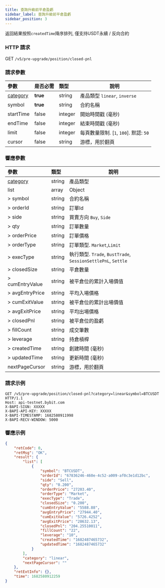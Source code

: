 ```yaml
---
title: 查詢升級前平倉盈虧
sidebar_label: 查詢升級前平倉盈虧
sidebar_position: 3
---
```


返回結果按照`createdTime`降序排列, 僅支持USDT永續 / 反向合約

### HTTP 請求
GET `/v5/pre-upgrade/position/closed-pnl`

### 請求參數
| 參數 | 是否必需 | 類型 | 說明|
|:----- |:-------|:-----|------ |
|[category](../enum#category) |**true** |string |產品類型 `linear`, `inverse`|
|symbol |**true** |string |合約名稱 |
|startTime |false |integer |開始時間戳 (毫秒)|
|endTime |false |integer |結束時間戳 (毫秒)|
|limit |false |integer |每頁數量限制. [`1`, `100`]. 默認: `50`|
|cursor |false |string |游標，用於翻頁|

### 響應參數
| 參數 | 類型 | 說明|
|:----- |:-----|----- |
| [category](../enum#category) | string  | 產品類型 |
|list |array |Object |
|> symbol |string |合約名稱 |
|> orderId |string |訂單Id |
|> side |string |買賣方向 `Buy`, `Side` |
|> qty |string |訂單數量 |
|> orderPrice |string |訂單價格 |
|> orderType |string |訂單類型. `Market`,`Limit` |
|> execType |string |執行類型. `Trade`, `BustTrade`, `SessionSettlePnL`, `Settle` |
|> closedSize |string |平倉數量 |
|> cumEntryValue |string |被平倉位的累計入場價值 |
|> avgEntryPrice |string |平均入場價格 |
|> cumExitValue |string |被平倉位的累計出場價值 |
|> avgExitPrice |string |平均出場價格 |
|> closedPnl |string |被平倉位的盈虧 |
|> fillCount |string |成交筆數 |
|> leverage |string |持倉槓桿 |
|> createdTime |string |創建時間 (毫秒) |
|> updatedTime |string |更新時間 (毫秒) |
|nextPageCursor |string |游標，用於翻頁 |

### 請求示例

```http
GET /v5/pre-upgrade/position/closed-pnl?category=linear&symbol=BTCUSDT HTTP/1.1
Host: api-testnet.bybit.com
X-BAPI-SIGN: XXXXX
X-BAPI-API-KEY: XXXXX
X-BAPI-TIMESTAMP: 1682580911998
X-BAPI-RECV-WINDOW: 5000
```

### 響應示例

```json
{
    "retCode": 0,
    "retMsg": "OK",
    "result": {
        "list": [
            {
                "symbol": "BTCUSDT",
                "orderId": "67836246-460e-4c52-a009-af0c3e1d12bc",
                "side": "Sell",
                "qty": "0.200",
                "orderPrice": "27203.40",
                "orderType": "Market",
                "execType": "Trade",
                "closedSize": "0.200",
                "cumEntryValue": "5588.88",
                "avgEntryPrice": "27944.40",
                "cumExitValue": "5726.4252",
                "avgExitPrice": "28632.13",
                "closedPnl": "204.25510011",
                "fillCount": "22",
                "leverage": "10",
                "createdTime": "1682487465732",
                "updatedTime": "1682487465732"
            }
        ],
        "category": "linear",
        "nextPageCursor": ""
    },
    "retExtInfo": {},
    "time": 1682580912259
}
```
